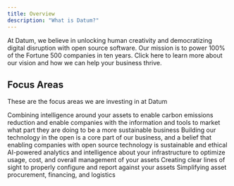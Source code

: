 ```yaml
---
title: Overview
description: "What is Datum?"
---
```


At Datum, we believe in unlocking human creativity and democratizing digital disruption with open source software. Our mission is to power 100% of the Fortune 500 companies in ten years. Click here to learn more about our vision and how we can help your business thrive.

## Focus Areas

These are the focus areas we are investing in at Datum

<CardGroup cols={2}>
  <Card
    title="Sustainability"
    icon="palette"
    href="https://mintlify.com/docs/settings/global"
  >
    Combining intelligence around your assets to enable carbon emissions reduction and enable companies with the information and tools to market what part they are doing to be a more sustainable business
  </Card>
  <Card
    title="Open Source"
    icon="code"
    href="https://datumtechnology.net"
  >
    Building our technology in the open is a core part of our business, and a belief that enabling companies with open source technology is sustainable and ethical 
  </Card>
  <Card
    title="Intelligence"
    icon="screwdriver-wrench"
    href="https://datumtechnology.net"
  >
    AI-powered analytics and intelligence about your infrastructure to optimize usage, cost, and overall management of your assets
  </Card>
  <Card
    title="Engagement"
    icon="stars"
    href="https://datumtechnology.net"
  >
    Creating clear lines of sight to properly configure and report against your assets
  </Card>
    <Card
    title="Acquisition"
    icon="stars"
    href="https://datumtechnology.net"
  >
    Simplifying asset procurement, financing, and logistics
  </Card>
</CardGroup>
